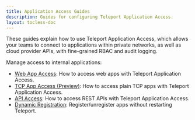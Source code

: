 ```yaml
---
title: Application Access Guides
description: Guides for configuring Teleport Application Access.
layout: tocless-doc
---
```


These guides explain how to use Teleport Application Access, which allows your
teams to connect to applications within private networks, as well as cloud
provider APIs, with fine-grained RBAC and audit logging.

Manage access to internal applications:

- [Web App Access](./guides/connecting-apps.mdx): How to access web apps with Teleport Application Access.
- [TCP App Access (Preview)](./guides/tcp.mdx): How to access plain TCP apps with Teleport Application Access.
- [API Access](./guides/api-access.mdx): How to access REST APIs with Teleport Application Access.
- [Dynamic Registration](./guides/dynamic-registration.mdx): Register/unregister apps without restarting Teleport.
